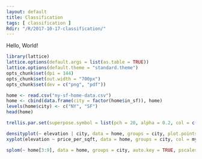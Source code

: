 ```yaml
---
layout: default
title: Classification
tags: [ classification ]
Rdir: "/R/2017-10-17-classification/"
---
```


Hello, World!

```r
library(lattice)
lattice.options(default.args = list(as.table = TRUE))
lattice.options(default.theme = "standard.theme")
opts_chunk$set(dpi = 144)
opts_chunk$set(out.width = "700px")
opts_chunk$set(dev = c("png", "pdf"))
```

```r
home <- read.csv("ny-sf-home-data.csv")
home <- cbind(data.frame(city = factor(home$in_sf)), home)
levels(home$city) <- c("NY", "SF")
head(home)
```

```r
trellis.par.set(superpose.symbol = list(pch = 20, alpha = 0.2, col = c(my.col <- c("blue", "green3"), trellis.par.get("superpose.symbol")$col[3:7])))
```

```r
densityplot(~ elevation | city, data = home, groups = city, plot.points = "rug", layout = c(1, 2), xlim = c(0, 250), col = my.col)
xyplot(elevation ~ price_per_sqft, data = home, groups = city, col = my.col)
```

```r
splom(~ home[3:9], data = home, groups = city, auto.key = TRUE, pscales = 0)
```
